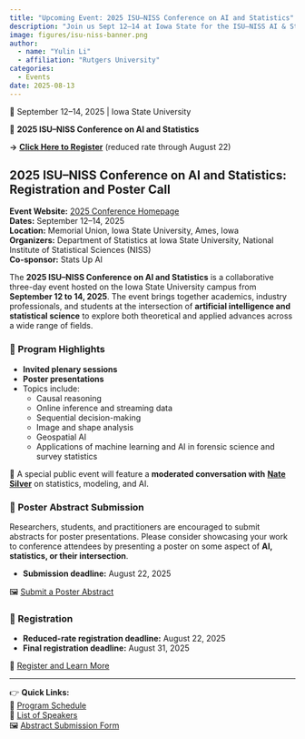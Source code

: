 ```yaml
---
title: "Upcoming Event: 2025 ISU–NISS Conference on AI and Statistics"
description: "Join us Sept 12–14 at Iowa State for the ISU–NISS AI & Statistics Conference — register and submit posters by Aug 22!"
image: figures/isu-niss-banner.png
author:
  - name: "Yulin Li"
  - affiliation: "Rutgers University"
categories:
  - Events
date: 2025-08-13
---
```

::: {.callout-note title="**Register by August 22**️"}

📍 September 12–14, 2025 | Iowa State University

🧠 **2025 ISU–NISS Conference on AI and Statistics**

**→** [**Click Here to Register**](https://www.regcytes.extension.iastate.edu/isu-niss-ai-stat/) (reduced rate through August 22)
:::

## 2025 ISU–NISS Conference on AI and Statistics: Registration and Poster Call

**Event Website:** [2025 Conference Homepage](https://www.regcytes.extension.iastate.edu/isu-niss-ai-stat/)\
**Dates:** September 12–14, 2025\
**Location:** Memorial Union, Iowa State University, Ames, Iowa\
**Organizers:** Department of Statistics at Iowa State University, National Institute of Statistical Sciences (NISS)\
**Co-sponsor:** Stats Up AI

The **2025 ISU–NISS Conference on AI and Statistics** is a collaborative three-day event hosted on the Iowa State University campus from **September 12 to 14, 2025**.
The event brings together academics, industry professionals, and students at the intersection of **artificial intelligence and statistical science** to explore both theoretical and applied advances across a wide range of fields.


### 📌 Program Highlights

-   **Invited plenary sessions**
-   **Poster presentations**
-   Topics include:
    -   Causal reasoning
    -   Online inference and streaming data
    -   Sequential decision-making
    -   Image and shape analysis
    -   Geospatial AI
    -   Applications of machine learning and AI in forensic science and survey statistics

🎤 A special public event will feature a **moderated conversation with** [**Nate Silver**](https://www.lectures.iastate.edu/event/risk-statistics-and-future-use-ai) on statistics, modeling, and AI.

### 🧪 Poster Abstract Submission

Researchers, students, and practitioners are encouraged to submit abstracts for poster presentations. Please consider showcasing your work to conference attendees by presenting a poster on some aspect of **AI, statistics, or their intersection**.

-   **Submission deadline:** August 22, 2025

🖼️ [Submit a Poster Abstract](https://www.regcytes.extension.iastate.edu/isu-niss-ai-stat/poster-abstract-submission/)

### 📝 Registration 

-   **Reduced-rate registration deadline:** August 22, 2025\
-   **Final registration deadline:** August 31, 2025

🔗 [Register and Learn More](https://www.regcytes.extension.iastate.edu/isu-niss-ai-stat/)

------------------------------------------------------------------------

👉 **Quick Links:**\
📅 [Program Schedule](https://www.regcytes.extension.iastate.edu/isu-niss-ai-stat/program-schedule/)\
🎤 [List of Speakers](https://www.regcytes.extension.iastate.edu/isu-niss-ai-stat#maincontent)\
🖼 [Abstract Submission Form](https://forms.office.com/r/etrg8SF4Wz)

